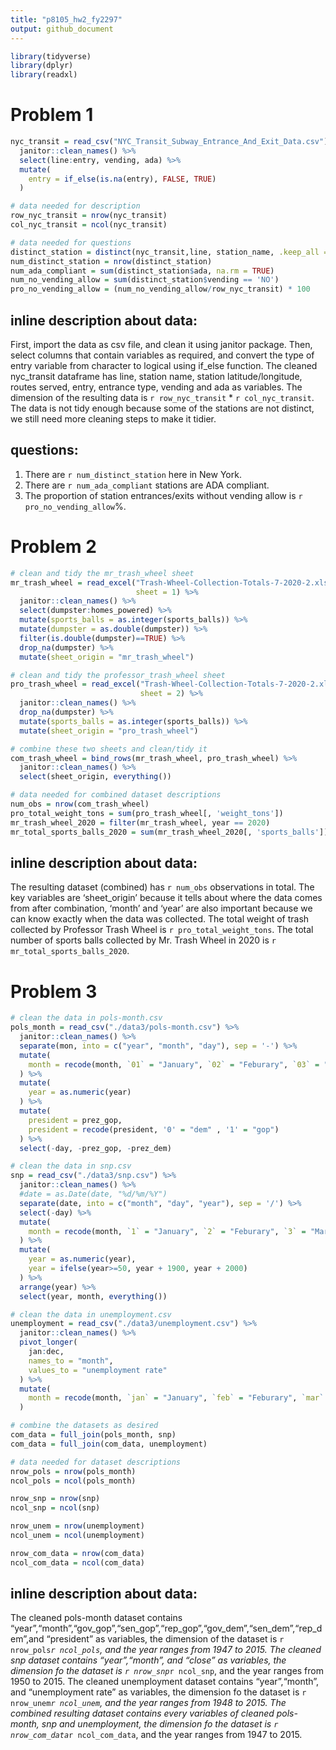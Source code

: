 ```yaml
---
title: "p8105_hw2_fy2297"
output: github_document
---
```


```r
library(tidyverse)
library(dplyr)
library(readxl)
```


# Problem 1
```r
nyc_transit = read_csv("NYC_Transit_Subway_Entrance_And_Exit_Data.csv") %>% 
  janitor::clean_names() %>% 
  select(line:entry, vending, ada) %>% 
  mutate(
    entry = if_else(is.na(entry), FALSE, TRUE)
  )
```

```r
# data needed for description
row_nyc_transit = nrow(nyc_transit)
col_nyc_transit = ncol(nyc_transit)

# data needed for questions
distinct_station = distinct(nyc_transit,line, station_name, .keep_all = TRUE)
num_distinct_station = nrow(distinct_station)
num_ada_compliant = sum(distinct_station$ada, na.rm = TRUE)
num_no_vending_allow = sum(distinct_station$vending == 'NO')
pro_no_vending_allow = (num_no_vending_allow/row_nyc_transit) * 100
```
## inline description about data:
First, import the data as csv file, and clean it using janitor package. Then, select columns that contain variables as required, and convert the type of entry variable from character to logical using if_else function.
The cleaned nyc_transit dataframe has line, station name, station latitude/longitude, routes served, entry, entrance type, vending and ada as variables.
The dimension of the resulting data is `r row_nyc_transit` * `r col_nyc_transit`. The data is not tidy enough because some of the stations are not distinct, we still need more cleaning steps to make it tidier.

## questions:
1. There are `r num_distinct_station` here in New York.
2. There are `r num_ada_compliant` stations are ADA compliant.
3. The proportion of station entrances/exits without vending allow is `r pro_no_vending_allow`%.


# Problem 2
```r
# clean and tidy the mr_trash_wheel sheet
mr_trash_wheel = read_excel("Trash-Wheel-Collection-Totals-7-2020-2.xlsx", 
                            sheet = 1) %>% 
  janitor::clean_names() %>% 
  select(dumpster:homes_powered) %>% 
  mutate(sports_balls = as.integer(sports_balls)) %>% 
  mutate(dumpster = as.double(dumpster)) %>% 
  filter(is.double(dumpster)==TRUE) %>% 
  drop_na(dumpster) %>% 
  mutate(sheet_origin = "mr_trash_wheel")

# clean and tidy the professor_trash_wheel sheet
pro_trash_wheel = read_excel("Trash-Wheel-Collection-Totals-7-2020-2.xlsx",
                             sheet = 2) %>% 
  janitor::clean_names() %>% 
  drop_na(dumpster) %>% 
  mutate(sports_balls = as.integer(sports_balls)) %>% 
  mutate(sheet_origin = "pro_trash_wheel")

# combine these two sheets and clean/tidy it
com_trash_wheel = bind_rows(mr_trash_wheel, pro_trash_wheel) %>% 
  janitor::clean_names() %>% 
  select(sheet_origin, everything())

```

```r
# data needed for combined dataset descriptions
num_obs = nrow(com_trash_wheel)
pro_total_weight_tons = sum(pro_trash_wheel[, 'weight_tons'])
mr_trash_wheel_2020 = filter(mr_trash_wheel, year == 2020)
mr_total_sports_balls_2020 = sum(mr_trash_wheel_2020[, 'sports_balls']) 
```
## inline description about data:
The resulting dataset (combined) has `r num_obs` observations in total.
The key variables are 'sheet_origin' because it tells about where the data comes from after combination, 'month' and 'year' are also important because we can know exactly when the data was collected.
The total weight of trash collected by Professor Trash Wheel is `r pro_total_weight_tons`.
The total number of sports balls collected by Mr. Trash Wheel in 2020 is `r mr_total_sports_balls_2020`.


# Problem 3
```r
# clean the data in pols-month.csv
pols_month = read_csv("./data3/pols-month.csv") %>% 
  janitor::clean_names() %>% 
  separate(mon, into = c("year", "month", "day"), sep = '-') %>% 
  mutate(
    month = recode(month, `01` = "January", `02` = "Feburary", `03` = "March", `04` = "April", `05` = "May", `06` = "June", `07` = "July", `08` = "August", `09` = "September", `10` = "October", `11` = "November", `12` = "December")
  ) %>% 
  mutate(
    year = as.numeric(year)
  ) %>% 
  mutate(
    president = prez_gop,
    president = recode(president, '0' = "dem" , '1' = "gop")
  ) %>% 
  select(-day, -prez_gop, -prez_dem)

# clean the data in snp.csv
snp = read_csv("./data3/snp.csv") %>% 
  janitor::clean_names() %>% 
  #date = as.Date(date, "%d/%m/%Y")
  separate(date, into = c("month", "day", "year"), sep = '/') %>% 
  select(-day) %>%
  mutate(
    month = recode(month, `1` = "January", `2` = "Feburary", `3` = "March", `4` = "April", `5` = "May", `6` = "June", `7` = "July", `8` = "August", `9` = "September", `10` = "October", `11` = "November", `12` = "December")
  ) %>% 
  mutate(
    year = as.numeric(year),
    year = ifelse(year>=50, year + 1900, year + 2000)
  ) %>% 
  arrange(year) %>% 
  select(year, month, everything()) 

# clean the data in unemployment.csv
unemployment = read_csv("./data3/unemployment.csv") %>% 
  janitor::clean_names() %>% 
  pivot_longer(
    jan:dec,
    names_to = "month",
    values_to = "unemployment rate"
  ) %>% 
  mutate(
    month = recode(month, `jan` = "January", `feb` = "Feburary", `mar` = "March", `apr` = "April", `may` = "May", `jun` = "June", `jul` = "July", `aug` = "August", `sep` = "September", `oct` = "October", `nov` = "November", `dec` = "December")
  ) 

# combine the datasets as desired
com_data = full_join(pols_month, snp)
com_data = full_join(com_data, unemployment)
```

```r
# data needed for dataset descriptions
nrow_pols = nrow(pols_month)
ncol_pols = ncol(pols_month)

nrow_snp = nrow(snp)
ncol_snp = ncol(snp)

nrow_unem = nrow(unemployment)
ncol_unem = ncol(unemployment)

nrow_com_data = nrow(com_data)
ncol_com_data = ncol(com_data)

```
## inline description about data:
The cleaned pols-month dataset contains "year","month","gov_gop","sen_gop","rep_gop","gov_dem","sen_dem","rep_dem",and "president" as variables, the dimension of the dataset is `r nrow_pols`*`r ncol_pols`, and the year ranges from 1947 to 2015.
The cleaned snp dataset contains "year","month", and "close" as variables, the dimension fo the dataset is `r nrow_snp`*`r ncol_snp`, and the year ranges from 1950 to 2015.
The cleaned unemployment dataset contains "year","month", and "unemployment rate" as variables, the dimension fo the dataset is `r nrow_unem`*`r ncol_unem`, and the year ranges from 1948 to 2015.
The combined resulting dataset contains every variables of cleaned pols-month, snp and unemployment, the dimension fo the dataset is `r nrow_com_data`*`r ncol_com_data`, and the year ranges from 1947 to 2015.



